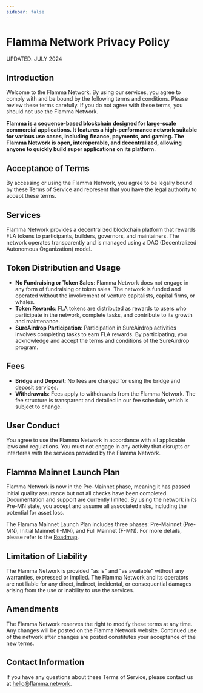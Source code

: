 ```yaml
---
sidebar: false
---
```



# Flamma Network Privacy Policy
UPDATED: JULY 2024

## Introduction

Welcome to the Flamma Network. By using our services, you agree to comply with and be bound by the following terms and conditions. Please review these terms carefully. If you do not agree with these terms, you should not use the Flamma Network.

**Flamma is a sequence-based blockchain designed for large-scale commercial applications. It features a high-performance network suitable for various use cases, including finance, payments, and gaming. The Flamma Network is open, interoperable, and decentralized, allowing anyone to quickly build super applications on its platform.**

## Acceptance of Terms

By accessing or using the Flamma Network, you agree to be legally bound by these Terms of Service and represent that you have the legal authority to accept these terms.

## Services

Flamma Network provides a decentralized blockchain platform that rewards FLA tokens to participants, builders, governors, and maintainers. The network operates transparently and is managed using a DAO (Decentralized Autonomous Organization) model.

## Token Distribution and Usage

- **No Fundraising or Token Sales**: Flamma Network does not engage in any form of fundraising or token sales. The network is funded and operated without the involvement of venture capitalists, capital firms, or whales.
- **Token Rewards**: FLA tokens are distributed as rewards to users who participate in the network, complete tasks, and contribute to its growth and maintenance.
- **SureAirdrop Participation**: Participation in SureAirdrop activities involves completing tasks to earn FLA rewards. By participating, you acknowledge and accept the terms and conditions of the SureAirdrop program.

## Fees

- **Bridge and Deposit**: No fees are charged for using the bridge and deposit services.
- **Withdrawals**: Fees apply to withdrawals from the Flamma Network. The fee structure is transparent and detailed in our fee schedule, which is subject to change.

## User Conduct

You agree to use the Flamma Network in accordance with all applicable laws and regulations. You must not engage in any activity that disrupts or interferes with the services provided by the Flamma Network.

## Flamma Mainnet Launch Plan

Flamma Network is now in the Pre-Mainnet phase, meaning it has passed initial quality assurance but not all checks have been completed. Documentation and support are currently limited. By using the network in its Pre-MN state, you accept and assume all associated risks, including the potential for asset loss.

The Flamma Mainnet Launch Plan includes three phases: Pre-Mainnet (Pre-MN), Initial Mainnet (I-MN), and Full Mainnet (F-MN). For more details, please refer to the [Roadmap](/mainnetplan.mdx).

## Limitation of Liability

The Flamma Network is provided "as is" and "as available" without any warranties, expressed or implied. The Flamma Network and its operators are not liable for any direct, indirect, incidental, or consequential damages arising from the use or inability to use the services.

## Amendments

The Flamma Network reserves the right to modify these terms at any time. Any changes will be posted on the Flamma Network website. Continued use of the network after changes are posted constitutes your acceptance of the new terms.

## Contact Information

If you have any questions about these Terms of Service, please contact us at [hello@flamma.network](mailto:hello@flamma.network).



